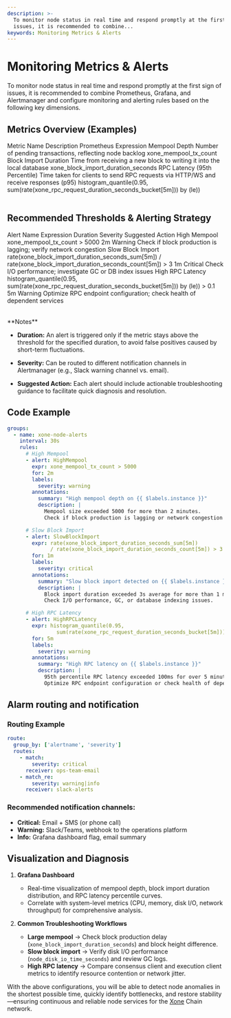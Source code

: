 ```yaml
---
description: >-
  To monitor node status in real time and respond promptly at the first sign of
  issues, it is recommended to combine...
keywords: Monitoring Metrics & Alerts
---
```


# Monitoring Metrics & Alerts

To monitor node status in real time and respond promptly at the first sign of issues, it is recommended to combine <Link className='text-primaryHue' isExternal showAnchorIcon href="https://prometheus.io/">Prometheus</Link>, <Link className='text-primaryHue' isExternal showAnchorIcon href="https://grafana.com/">Grafana</Link>, and <Link className='text-primaryHue' isExternal showAnchorIcon href="https://prometheus.io/">Alertmanager</Link> and configure monitoring and alerting rules based on the following key dimensions.

## Metrics Overview (Examples)

<div className="overflow-x-auto">
  <Table removeWrapper aria-label="Xone Node Monitoring Metrics" className="mt-2">
    <TableHeader>
      <TableColumn>Metric Name</TableColumn>
      <TableColumn>Description</TableColumn>
      <TableColumn>Prometheus Expression</TableColumn>
    </TableHeader>
    <TableBody>
      <TableRow key="1">
        <TableCell>Mempool Depth</TableCell>
        <TableCell>Number of pending transactions, reflecting node backlog</TableCell>
        <TableCell>xone_mempool_tx_count</TableCell>
      </TableRow>
      <TableRow key="2">
        <TableCell>Block Import Duration</TableCell>
        <TableCell>Time from receiving a new block to writing it into the local database</TableCell>
        <TableCell>xone_block_import_duration_seconds</TableCell>
      </TableRow>
      <TableRow key="3">
        <TableCell>RPC Latency (95th Percentile)</TableCell>
        <TableCell>Time taken for clients to send RPC requests via HTTP/WS and receive responses (p95)</TableCell>
        <TableCell>
          histogram_quantile(0.95, sum(rate(xone_rpc_request_duration_seconds_bucket[5m])) by (le))
        </TableCell>
      </TableRow>
    </TableBody>
  </Table>
</div>

## Recommended Thresholds & Alerting Strategy

<div className="overflow-x-auto">
  <Table removeWrapper aria-label="Xone Node Alerting Rules" className="mt-2">
    <TableHeader>
      <TableColumn>Alert Name</TableColumn>
      <TableColumn>Expression</TableColumn>
      <TableColumn>Duration</TableColumn>
      <TableColumn>Severity</TableColumn>
      <TableColumn>Suggested Action</TableColumn>
    </TableHeader>
    <TableBody>
      <TableRow key="1">
        <TableCell>High Mempool</TableCell>
        <TableCell>xone_mempool_tx_count &gt; 5000</TableCell>
        <TableCell>2m</TableCell>
        <TableCell>Warning</TableCell>
        <TableCell>Check if block production is lagging; verify network congestion</TableCell>
      </TableRow>
      <TableRow key="2">
        <TableCell>Slow Block Import</TableCell>
        <TableCell>rate(xone_block_import_duration_seconds_sum[5m]) / rate(xone_block_import_duration_seconds_count[5m]) &gt; 3</TableCell>
        <TableCell>1m</TableCell>
        <TableCell>Critical</TableCell>
        <TableCell>Check I/O performance; investigate GC or DB index issues</TableCell>
      </TableRow>
      <TableRow key="3">
        <TableCell>High RPC Latency</TableCell>
        <TableCell>histogram_quantile(0.95, sum(rate(xone_rpc_request_duration_seconds_bucket[5m])) by (le)) &gt; 0.1</TableCell>
        <TableCell>5m</TableCell>
        <TableCell>Warning</TableCell>
        <TableCell>Optimize RPC endpoint configuration; check health of dependent services</TableCell>
      </TableRow>
    </TableBody>
  </Table>
</div>

<Callout type="warning">
  **Notes**

  - **Duration:** An alert is triggered only if the metric stays above the threshold for the specified duration, to avoid false positives caused by short-term fluctuations.

  - **Severity:** Can be routed to different notification channels in Alertmanager (e.g., Slack warning channel vs. email).

  - **Suggested Action:** Each alert should include actionable troubleshooting guidance to facilitate quick diagnosis and resolution.
</Callout>

## Code Example

```yaml showLineNumbers copy
groups:
  - name: xone-node-alerts
    interval: 30s
    rules:
      # High Mempool
      - alert: HighMempool
        expr: xone_mempool_tx_count > 5000
        for: 2m
        labels:
          severity: warning
        annotations:
          summary: "High mempool depth on {{ $labels.instance }}"
          description: |
            Mempool size exceeded 5000 for more than 2 minutes.
            Check if block production is lagging or network congestion is occurring.

      # Slow Block Import
      - alert: SlowBlockImport
        expr: rate(xone_block_import_duration_seconds_sum[5m])
              / rate(xone_block_import_duration_seconds_count[5m]) > 3
        for: 1m
        labels:
          severity: critical
        annotations:
          summary: "Slow block import detected on {{ $labels.instance }}"
          description: |
            Block import duration exceeded 3s average for more than 1 minute.
            Check I/O performance, GC, or database indexing issues.

      # High RPC Latency
      - alert: HighRPCLatency
        expr: histogram_quantile(0.95,
                sum(rate(xone_rpc_request_duration_seconds_bucket[5m])) by (le)) > 0.1
        for: 5m
        labels:
          severity: warning
        annotations:
          summary: "High RPC latency on {{ $labels.instance }}"
          description: |
            95th percentile RPC latency exceeded 100ms for over 5 minutes.
            Optimize RPC endpoint configuration or check health of dependent services.
```

## Alarm routing and notification

### Routing Example
```yaml showLineNumbers copy
route:
  group_by: ['alertname', 'severity']
  routes:
    - match:
        severity: critical
      receiver: ops-team-email
    - match_re:
        severity: warning|info
      receiver: slack-alerts
```

### Recommended notification channels:
- **Critical:** Email + SMS (or phone call)
- **Warning:** Slack/Teams, webhook to the operations platform
- **Info:** Grafana dashboard flag, email summary

## Visualization and Diagnosis

1. **Grafana Dashboard**

   * Real-time visualization of mempool depth, block import duration distribution, and RPC latency percentile curves.
   * Correlate with system-level metrics (CPU, memory, disk I/O, network throughput) for comprehensive analysis.

2. **Common Troubleshooting Workflows**

   * **Large mempool** → Check block production delay (`xone_block_import_duration_seconds`) and block height difference.
   * **Slow block import** → Verify disk I/O performance (`node_disk_io_time_seconds`) and review GC logs.
   * **High RPC latency** → Compare consensus client and execution client metrics to identify resource contention or network jitter.

With the above configurations, you will be able to detect node anomalies in the shortest possible time, quickly identify bottlenecks, and restore stability—ensuring continuous and reliable node services for the [Xone](https://xone.org/) Chain network.

<ContactInfo />
